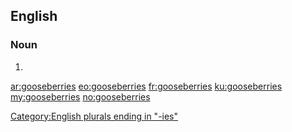 ==English==

===Noun===
{{head|en}}

# {{plural of|gooseberry}}

[[Category:English plurals ending in "-ies"]]

[[ar:gooseberries]]
[[eo:gooseberries]]
[[fr:gooseberries]]
[[ku:gooseberries]]
[[my:gooseberries]]
[[no:gooseberries]]